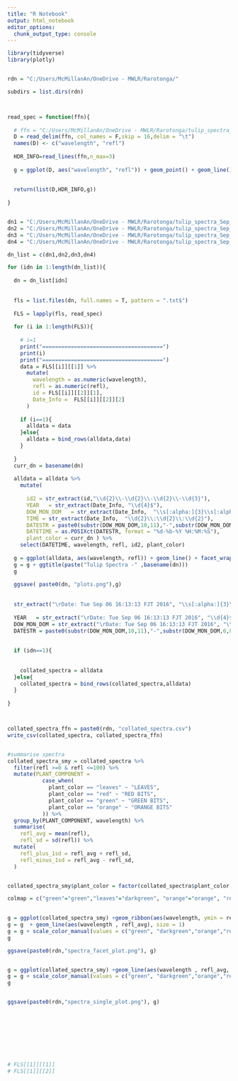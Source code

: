 ---
title: "R Notebook"
output: html_notebook
editor_options: 
  chunk_output_type: console
---


```{r}


library(tidyverse)
library(plotly)


rdn = "C:/Users/McMillanAn/OneDrive - MWLR/Rarotonga/"

subdirs = list.dirs(rdn)




```

```{r}
read_spec = function(ffn){
  
  # ffn = "C:/Users/McMillanAn/OneDrive - MWLR/Rarotonga/tulip_spectra_Sep_2016/green/Reflection_16-13-23-279.txt"
  D = read_delim(ffn, col_names = F,skip = 16,delim = "\t")
  names(D) <- c("wavelength", "refl")
  
  HDR_INFO=read_lines(ffn,n_max=3)
  
  g = ggplot(D, aes("wavelength", "refl")) + geom_point() + geom_line()
  
  
  return(list(D,HDR_INFO,g))
  
}


dn1 = "C:/Users/McMillanAn/OneDrive - MWLR/Rarotonga/tulip_spectra_Sep_2016/green/"
dn2 = "C:/Users/McMillanAn/OneDrive - MWLR/Rarotonga/tulip_spectra_Sep_2016/leaves/"
dn3 = "C:/Users/McMillanAn/OneDrive - MWLR/Rarotonga/tulip_spectra_Sep_2016/red/"
dn4 = "C:/Users/McMillanAn/OneDrive - MWLR/Rarotonga/tulip_spectra_Sep_2016/orange/"

dn_list = c(dn1,dn2,dn3,dn4)


```



```{r}


for (idn in 1:length(dn_list)){
  
  dn = dn_list[idn]
  
  
  fls = list.files(dn, full.names = T, pattern = ".txt$")
  
  FLS = lapply(fls, read_spec)
  
  for (i in 1:length(FLS)){
    
    # i=1
    print("======================================")
    print(i)
    print("======================================")
    data = FLS[[i]][[1]] %>% 
      mutate(
        wavelength = as.numeric(wavelength),
        refl = as.numeric(refl),
        id = FLS[[i]][[2]][1], 
        Date_Info =  FLS[[i]][[2]][2]
      )
    
    if (i==1){
      alldata = data
    }else{
      alldata = bind_rows(alldata,data)
    }
    
  }
  curr_dn = basename(dn)
  
  alldata = alldata %>% 
    mutate(
      
      id2 = str_extract(id,"\\d{2}\\-\\d{2}\\-\\d{2}\\-\\d{3}"),
      YEAR   = str_extract(Date_Info, "\\d{4}$"),
      DOW_MON_DOM   = str_extract(Date_Info,  "\\s[:alpha:]{3}\\s[:alpha:]{3}\\s\\d{2}"),
      TIME = str_extract(Date_Info,  "\\d{2}\\:\\d{2}\\:\\d{2}"),
      DATESTR = paste0(substr(DOW_MON_DOM,10,11),"-",substr(DOW_MON_DOM,6,8),"-", YEAR," ",TIME),
      DATETIME = as.POSIXct(DATESTR, format = "%d-%b-%Y %H:%M:%S"),
      plant_color = curr_dn ) %>% 
    select(DATETIME, wavelength, refl, id2, plant_color)
  
  g = ggplot(alldata, aes(wavelength, refl)) + geom_line() + facet_wrap(~id2) + ylim(c(0, 100))
  g = g + ggtitle(paste("Tulip Spectra -" ,basename(dn)))
  g
  
  ggsave( paste0(dn, "plots.png"),g)
  
  
  str_extract("\rDate: Tue Sep 06 16:13:13 FJT 2016", "\\s[:alpha:]{3}\\s")
  
  YEAR   = str_extract("\rDate: Tue Sep 06 16:13:13 FJT 2016", "\\d{4}$")
  DOW_MON_DOM = str_extract("\rDate: Tue Sep 06 16:13:13 FJT 2016", "\\s[:alpha:]{3}\\s[:alpha:]{3}\\s\\d{2}")
  DATESTR = paste0(substr(DOW_MON_DOM,10,11),"-",substr(DOW_MON_DOM,6,8),"-", YEAR)
  
  
  if (idn==1){
    
    
    collated_spectra = alldata
  }else{
    collated_spectra = bind_rows(collated_spectra,alldata)
  }
  
}



collated_spectra_ffn = paste0(rdn, "collated_spectra.csv")
write_csv(collated_spectra, collated_spectra_ffn)


#summarise spectra
collated_spectra_smy = collated_spectra %>% 
  filter(refl >=0 & refl <=100) %>% 
  mutate(PLANT_COMPONENT = 
           case_when(
             plant_color == "leaves" ~ "LEAVES",
             plant_color == "red" ~ "RED BITS",
             plant_color == "green" ~ "GREEN BITS",
             plant_color == "orange" ~ "ORANGE BITS"
           )) %>% 
  group_by(PLANT_COMPONENT, wavelength) %>% 
  summarise(
    refl_avg = mean(refl),
    refl_sd = sd(refl)) %>% 
  mutate(
    refl_plus_1sd = refl_avg + refl_sd,
    refl_minus_1sd = refl_avg - refl_sd,
  )


collated_spectra_smy$plant_color = factor(collated_spectra$plant_color, levels = c("green","leaves","orange","red"))

colmap = c("green"="green","leaves"="darkgreen", "orange"="orange", "red" = "red")

    
g = ggplot(collated_spectra_smy) +geom_ribbon(aes(wavelength, ymin = refl_minus_1sd, ymax = refl_plus_1sd ), fill = "cyan", alpha = .5) + facet_wrap(~PLANT_COMPONENT)
g = g  + geom_line(aes(wavelength , refl_avg), size = 1)
g = g + scale_color_manual(values = c("green", "darkgreen","orange","red"))
g

ggsave(paste0(rdn,"spectra_facet_plot.png"), g)


g = ggplot(collated_spectra_smy) +geom_line(aes(wavelength , refl_avg, color = PLANT_COMPONENT), size = 1) 
g = g + scale_color_manual(values = c("green", "darkgreen","orange","red"))
g


ggsave(paste0(rdn,"spectra_single_plot.png"), g)









# FLS[[1]][[1]]
# FLS[[1]][[2]]


```

